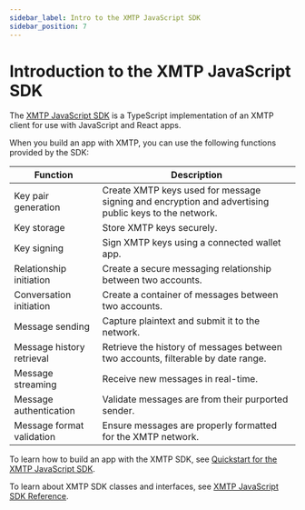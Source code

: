 ```yaml
---
sidebar_label: Intro to the XMTP JavaScript SDK
sidebar_position: 7
---
```


# Introduction to the XMTP JavaScript SDK

The [XMTP JavaScript SDK](https://github.com/xmtp/xmtp-js) is a TypeScript implementation of an XMTP client for use with JavaScript and React apps.

When you build an app with XMTP, you can use the following functions provided by the SDK:

| Function | Description |
| --- | --- |
| Key pair generation | Create XMTP keys used for message signing and encryption and advertising public keys to the network. |
| Key storage | Store XMTP keys securely. |
| Key signing | Sign XMTP keys using a connected wallet app. |
| Relationship initiation | Create a secure messaging relationship between two accounts. |
| Conversation initiation | Create a container of messages between two accounts. |
| Message sending | Capture plaintext and submit it to the network. |
| Message history retrieval | Retrieve the history of messages between two accounts, filterable by date range. |
| Message streaming | Receive new messages in real-time. |
| Message authentication | Validate messages are from their purported sender. |
| Message format validation | Ensure messages are properly formatted for the XMTP network. |

To learn how to build an app with the XMTP SDK, see [Quickstart for the XMTP JavaScript SDK](/docs/tutorials/quickstart).

To learn about XMTP SDK classes and interfaces, see [XMTP JavaScript SDK Reference](/docs/client-sdk/javascript/reference/classes/Client).

<Feedback url="https://github.com/orgs/xmtp/discussions/categories/q-a"/>
